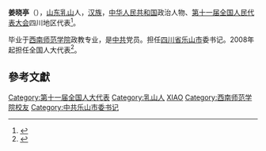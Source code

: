 '''姜晓亭'''（{{bd|1956年||}}），[[山东|山东]][[乳山|乳山]]人，[[汉族|汉族]]，[[中华人民共和国|中华人民共和国]]政治人物、[[第十一届全国人民代表大会|第十一届全国人民代表大会]]四川地区代表<ref>{{cite web|author=新华网|title=第十一届全国人大代表|url=http://news.xinhuanet.com/ziliao/2008-03/03/content_7708230.htm?node=36628|publisher=新华网|accessdate=2014-01-07|archive-date=2014-01-10|archive-url=https://web.archive.org/web/20140110211415/http://news.xinhuanet.com/ziliao/2008-03/03/content_7708230.htm?node=36628|dead-url=no}}</ref>。

毕业于[[西南师范学院|西南师范学院]]政教专业，是[[中共|中共]]党员。担任[[四川省|四川省]][[乐山市|乐山市]]委书记。2008年起担任全国人大代表<ref>{{cite news|title=全国人大代表信息-姜晓亭|url=http://210.82.31.1:8084/delegate/viewDelegate.action?dbid=112230|accessdate=2013-04-05|newspaper=全国人大网|archive-url=https://web.archive.org/web/20140523230444/http://www.npc.gov.cn/delegate/viewDelegate.action?dbid=112230|archive-date=2014-05-23|dead-url=yes}}</ref>。

==參考文獻==
{{reflist}}
[[Category:第十一届全国人大代表|Category:第十一届全国人大代表]]
[[Category:乳山人|Category:乳山人]]
[[Category:姜姓|XIAO]]
[[Category:西南师范学院校友|Category:西南师范学院校友]]
[[Category:中共乐山市委书记|Category:中共乐山市委书记]]